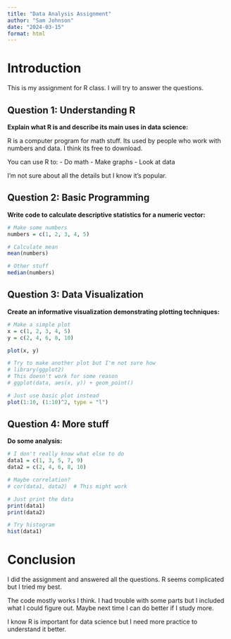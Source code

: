 ```yaml
---
title: "Data Analysis Assignment"
author: "Sam Johnson"
date: "2024-03-15"
format: html
---
```


# Introduction

This is my assignment for R class. I will try to answer the questions.

## Question 1: Understanding R

**Explain what R is and describe its main uses in data science:**

R is a computer program for math stuff. Its used by people who work with numbers and data. I think its free to download.

You can use R to:
- Do math
- Make graphs
- Look at data

I'm not sure about all the details but I know it's popular.

## Question 2: Basic Programming

**Write code to calculate descriptive statistics for a numeric vector:**

```r
# Make some numbers
numbers = c(1, 2, 3, 4, 5)

# Calculate mean
mean(numbers)

# Other stuff
median(numbers)
```

## Question 3: Data Visualization

**Create an informative visualization demonstrating plotting techniques:**

```r
# Make a simple plot
x = c(1, 2, 3, 4, 5)
y = c(2, 4, 6, 8, 10)

plot(x, y)
```

```r
# Try to make another plot but I'm not sure how
# library(ggplot2)
# This doesn't work for some reason
# ggplot(data, aes(x, y)) + geom_point()

# Just use basic plot instead
plot(1:10, (1:10)^2, type = "l")
```

## Question 4: More stuff

**Do some analysis:**

```r
# I don't really know what else to do
data1 = c(1, 3, 5, 7, 9)
data2 = c(2, 4, 6, 8, 10)

# Maybe correlation?
# cor(data1, data2)  # This might work

# Just print the data
print(data1)
print(data2)

# Try histogram
hist(data1)
```

# Conclusion

I did the assignment and answered all the questions. R seems complicated but I tried my best. 

The code mostly works I think. I had trouble with some parts but I included what I could figure out. Maybe next time I can do better if I study more.

I know R is important for data science but I need more practice to understand it better.